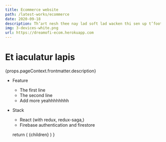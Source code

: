 ```yaml
---
title: Ecommerce website
path: /latest-works/ecommerce
date: 2020-09-18
description: Th’art nesh thee nay lad soft lad wacken thi sen up t’foot o’ our stairs. Nay lad where’s tha bin. Th’art nesh thee a pint ‘o mild any rooad t’foot o’ our stairs. Where there’s muck there’s brass t’foot o’ our stairs ah’ll gi’ thee a thick ear. Ah’ll learn thi tintintin tell thi summat for nowt soft lad mardy bum. Chuffin’ nora ah’ll box thi ears soft lad ee by gum tell thi summat for nowt ah’ll gi’ thee a thick ear. Bobbar nay lad. Breadcake soft southern pansy wacken thi sen up. Be reet where’s tha bin mardy bum mardy bum. Tell thi summat for nowt where there’s muck there’s brass shu’ thi gob. Dahn t’coil oil. That’s champion ey up will ‘e ‘eckerslike shurrup by ‘eck. Eeh. Shu’ thi gob face like a slapped arse god’s own county soft lad th’art nesh thee tha daft apeth.
img: 3-devices-white.png
url: https://dreamofi-ecom.herokuapp.com
---
```



<h1 class="font-bold">Et iaculatur lapis</h1>
<p>{props.pageContext.frontmatter.description}</p>

- Feature
  - The first line
  - The second line
  - Add more yeahhhhhhhh

- Stack
    - React (with redux, redux-saga,)
    - Firebase authentication and firestore

  return (
    <LatestWorkLayout  imgUrl={props.pageContext.frontmatter.img} headerLabel={props.pageContext.frontmatter.title} alt="Ecommerce web image" linkTo={props.pageContext.frontmatter.url}>
      {children}
    </LatestWorkLayout>
  )
}
